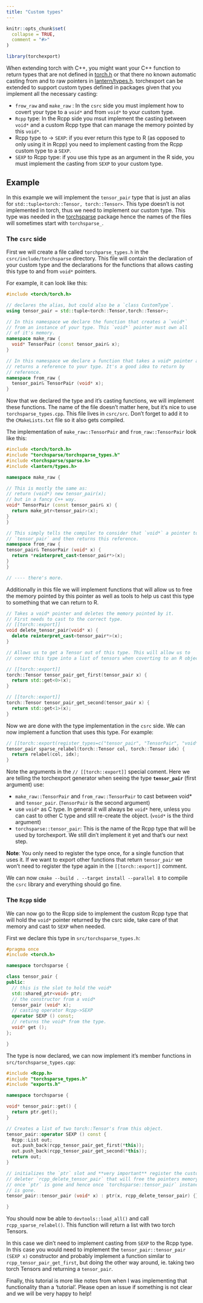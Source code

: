 ```yaml
---
title: "Custom types"
---
```


```r
knitr::opts_chunk$set(
  collapse = TRUE,
  comment = "#>"
)
```

```r
library(torchexport)
```

When extending torch with C++, you might want your C++ function to return types that are not defined in [torch.h](https://github.com/mlverse/torch/blob/93b250ae48911f572d5477e8f52b19c40a5da86c/inst/include/torch_types.h#L659-L763) or that there no known automatic casting from and to raw pointers in [lantern/types.h](https://github.com/mlverse/torch/blob/93b250ae48911f572d5477e8f52b19c40a5da86c/lantern/include/lantern/types.h#L50-L113). torchexport can be extended to support custom types defined in packages given that you implement all the necessary casting:

- `frow_raw` and `make_raw` : In the `csrc` side you must implement how to covert your type to a `void*` and from `void*` to your custom type.
- `Rcpp` type: In the Rcpp side you msut implement the casting between `void*` and a custom Rcpp type that can manage the memory pointed by this `void*`.
- Rcpp type to -> `SEXP`: if you ever return this type to R (as opposed to only using it in Rcpp) you need to implement casting from the Rcpp custom type to a `SEXP`.
- `SEXP` to Rcpp type: if you use this type as an argument in the R side, you must implement the casting from `SEXP` to your custom type.

## Example

In this example we will implement the `tensor_pair` type that is just an alias for `std::tuple<torch::Tensor, torch::Tensor>`. This type doesn't is not implemented in torch, thus we need to implement our custom type. This type was needed in the [torchsparse](https://github.com/mlverse/torchsparse) package hence the names of the files will sometimes start with `torchsparse_`.

### The `csrc` side

First we will create a file called `torchparse_types.h` in the `csrc/include/torchsparse` directory. This file will contain the declaration of your custom type and the declarations for the functions that allows casting this type to and from `void*` pointers.

For example, it can look like this:

```cpp
#include <torch/torch.h>

// declares the alias, but could also be a `class CustomType`.
using tensor_pair = std::tuple<torch::Tensor,torch::Tensor>;

// In this namespace we declare the function that creates a `void*`
// from an instance of your type. This `void*` pointer must own all
// of it's memory.
namespace make_raw {
  void* TensorPair (const tensor_pair& x);
}

// In this namespace we declare a function that takes a void* pointer and
// returns a reference to your type. It's a good idea to return by 
// reference.
namespace from_raw {
  tensor_pair& TensorPair (void* x);
}
```

Now that we declared the type and it's casting functions, we will implement these functions. The name of the file doesn't matter here, but it's nice to use `torchsparse_types.cpp`. This file lives in `csrc/src`.
Don't forget to add it to the `CMakeLists.txt` file so it also gets compiled.

The implementation of `make_raw::TensorPair` and `from_raw::TensorPair` look like this:

```cpp
#include <torch/torch.h>
#include "torchsparse/torchsparse_types.h"
#include <torchsparse/sparse.h>
#include <lantern/types.h>

namespace make_raw {

// This is mostly the same as:
// return (void*) new tensor_pair(x); 
// but in a fancy C++ way.
void* TensorPair (const tensor_pair& x) {
  return make_ptr<tensor_pair>(x);
}
}

// This simply tells the compiler to consider that `void*` a pointer to
// `tensor_pair` and then returns this reference.
namespace from_raw {
tensor_pair& TensorPair (void* x) {
  return *reinterpret_cast<tensor_pair*>(x);
}
}

// ---- there's more.
```

Additionally in this file we will implement functions that will allow us to free the memory pointed by this pointer as well as tools to help us cast this type to something that we can return to R.

```cpp
// Takes a void* pointer and deletes the memory pointed by it.
// First needs to cast to the correct type.
// [[torch::export]]
void delete_tensor_pair(void* x) {
  delete reinterpret_cast<tensor_pair*>(x);
}

// Allows us to get a Tensor out of this type. This will allow us to
// conver this type into a list of tensors when coverting to an R object.

// [[torch::export]]
torch::Tensor tensor_pair_get_first(tensor_pair x) {
  return std::get<0>(x);
}

// [[torch::export]]
torch::Tensor tensor_pair_get_second(tensor_pair x) {
  return std::get<1>(x);
}
```

Now we are done with the type implementation in the `csrc` side.
We can now implement a function that uses this type. For example:

```cpp
// [[torch::export(register_types=c("tensor_pair", "TensorPair", "void*", "torchsparse::tensor_pair"))]]
tensor_pair sparse_relabel(torch::Tensor col, torch::Tensor idx) {
  return relabel(col, idx);
}
```

Note the arguments in the `// [[torch::export]]` special coment.
Here we are telling the torchexport generator when seeing the type **`tensor_pair`** (first argument) use:

- `make_raw::TensorPair` and `from_raw::TensorPair` to cast between void* and `tensor_pair`. (`TensorPair` is the second argument)
- use `void*` as C type. In general it will always be `void*` here, unless you can cast to other C type and still re-create the object. (`void*` is the third argument)
- `torchsparse::tensor_pair`: This is the name of the Rcpp type that will be used by torchexport. We still din't implement it yet and that's our next step.

**Note**: You only need to register the type once, for a single function that uses it. If we want to export other functions that return `tensor_pair` we won't need to register the type again in the `[[torch::export]]` comment.

We can now `cmake --build . --target install --parallel 8` to compile the `csrc` library and everything should go fine.

### The `Rcpp` side

We can now go to the Rcpp side to implement the custom Rcpp type that will hold the `void*` pointer returned by the csrc side, take care of that memory and cast to `SEXP` when needed.

First we declare this type in `src/torchsparse_types.h`:

```cpp
#pragma once
#include <torch.h>

namespace torchsparse {

class tensor_pair {
public:
  // this is the slot to hold the void*
  std::shared_ptr<void> ptr;
  // the constructor from a void*
  tensor_pair (void* x);
  // casting operator Rcpp->SEXP
  operator SEXP () const;
  // returns the void* from the type.
  void* get ();
};

}
```

The type is now declared, we can now implement it's member functions in
`src/torchsparse_types.cpp`:

```cpp
#include <Rcpp.h>
#include "torchsparse_types.h"
#include "exports.h"

namespace torchsparse {

void* tensor_pair::get() {
  return ptr.get();
}

// Creates a list of two torch::Tensor's from this object.
tensor_pair::operator SEXP () const {
  Rcpp::List out;
  out.push_back(rcpp_tensor_pair_get_first(*this));
  out.push_back(rcpp_tensor_pair_get_second(*this));
  return out;
}

// initializes the `ptr` slot and **very important** register the custom
// deleter `rcpp_delete_tensor_pair` that will free the pointers memory
// once `ptr` is gone and hence once `torchsparse::tensor_pair` instance
// is gone.
tensor_pair::tensor_pair (void* x) : ptr(x, rcpp_delete_tensor_pair) {};

}
```

You should now be able to `devtools::load_all()` and call `rcpp_sparse_relabel()`. This function will return a list with two torch Tensors.

In this case we din't need to implement casting from `SEXP` to the Rcpp type. In this case you would need to implement the `tensor_pair::tensor_pair (SEXP x)` constructor and probably implement a function similar to `rcpp_tensor_pair_get_first`, but doing the other way around, ie. taking two torch Tensors and returning a `tensor_pair`.

Finally, this tutorial is more like notes from when I was implementing that functionality than a 'tutorial'. Please open an issue if something is not clear and we will be very happy to help!
